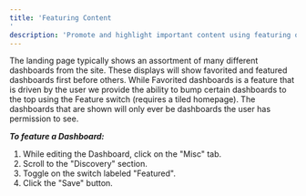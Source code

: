 ```yaml
---
title: 'Featuring Content'
description: 'Promote and highlight important content using featuring options to increase visibility and user engagement.'
---
```


The landing page typically shows an assortment of many different dashboards from the site. These displays will show
favorited and featured dashboards first before others. While Favorited dashboards is a feature that is driven by the user
we provide the ability to bump certain dashboards to the top using the Feature switch (requires a tiled homepage). The
dashboards that are shown will only ever be dashboards the user has permission to see.

***To feature a Dashboard:***

1. While editing the Dashboard, click on the "Misc" tab.
2. Scroll to the "Discovery" section.
3. Toggle on the switch labeled "Featured".
4. Click the "Save" button.
